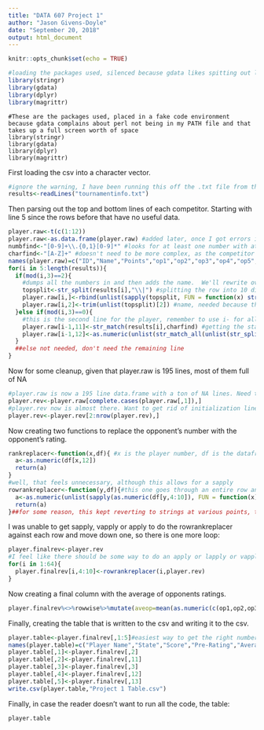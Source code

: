 ---
title: "DATA 607 Project 1"
author: "Jason Givens-Doyle"
date: "September 20, 2018"
output: html_document
---

```{r setup, include=FALSE}
knitr::opts_chunk$set(echo = TRUE)
```

```{r, include=FALSE}
#loading the packages used, silenced because gdata likes spitting out lots of warnings - it doesn't like that perl isn't in my PATH enviroment
library(stringr)
library(gdata)
library(dplyr)
library(magrittr)
```
```
#These are the packages used, placed in a fake code environment because gdata complains about perl not being in my PATH file and that takes up a full screen worth of space
library(stringr)
library(gdata)
library(dplyr)
library(magrittr)
```
First loading the csv into a character vector.
```{r}
#ignore the warning, I have been running this off the .txt file from the course site, I am not sure why it is giving it to me
results<-readLines("tournamentinfo.txt")
```
Then parsing out the top and bottom lines of each competitor.  Starting with line 5 since the rows before that have no useful data.
```{r}
player.raw<-t(c(1:12)) 
player.raw<-as.data.frame(player.raw) #added later, once I got errors indicating that R was still treating player.raw as a vector
numbfind<-"[0-9]+\\.{0,1}[0-9]*" #looks for at least one number with at most one decimal point and perhaps some numbers after the decimal
charfind<-"[A-Z]+" #doesn't need to be more complex, as the competitor names are parsed out against the |, so we only need to worry about states.  This could probably have been "[A-Z]{2}", but this works, so I'm not changing it (Maxim 43)
names(player.raw)=c("ID","Name","Points","op1","op2","op3","op4","op5","op6","op7","State","Rank")
for(i in 5:length(results)){
  if(mod(i,3)==2){
    #dumps all the numbers in and then adds the name.  We'll rewrite over the 11th entry in the next iteration 
    topsplit<-str_split(results[i],"\\|") #splitting the row into 10 different strings so we can work with each one
    player.raw[i,]<-rbind(unlist(sapply(topsplit, FUN = function(x) str_match(x,numbfind))),NA) #binding the NA so that there are 12 columns, otherwise get an error
    player.raw[i,2]<-trim(unlist(topsplit)[2]) #name, needed because the rest is dumped as numbers
  }else if(mod(i,3)==0){ 
    #this is the second line for the player, remember to use i- for all the player.raw[row] things
    player.raw[i-1,11]<-str_match(results[i],charfind) #getting the state
    player.raw[i-1,12]<-as.numeric(unlist(str_match_all(unlist(str_split(results[i],"P")),numbfind)))[2] #this one is the pre-tournament rank, the interior str_split against P is to remove the xPy provisional rankings and just get the x
  }
  ##else not needed, don't need the remaining line
}
```
Now for some cleanup, given that player.raw is 195 lines, most of them full of NA
```{r}
#player.raw is now a 195 line data.frame with a ton of NA lines. Need to get rid of them
player.rev<-player.raw[complete.cases(player.raw[,1]),]
#player.rev now is almost there. Want to get rid of initialization line
player.rev<-player.rev[2:nrow(player.rev),]
```
Now creating two functions to replace the opponent's number with the opponent's rating.
```{r}
rankreplacer<-function(x,df){ #x is the player number, df is the dataframe
  a<-as.numeric(df[x,12])
  return(a)
}
#well, that feels unnecessary, although this allows for a sapply
rowrankreplacer<-function(y,df){#this one goes through an entire row and does the rank replacement
  a<-as.numeric(unlist(sapply(as.numeric(df[y,4:10]), FUN = function(x) rankreplacer(x,df))))
  return(a)
}##for some reason, this kept reverting to strings at various points, thus the double as.numeric.  Still ran into trouble later, even with this.  They're kept as strings from the original str_split and it seems that they want to stay that way
```
I was unable to get sapply, vapply or apply to do the rowrankreplacer against each row and move down one, so there is one more loop:
```{r}
player.finalrev<-player.rev
#I feel like there should be some way to do an apply or lapply or vapply to do this, but there doesn't seem to be one, similarly, rowwise doesn't seem to want to cooperate either
for(i in 1:64){
  player.finalrev[i,4:10]<-rowrankreplacer(i,player.rev)
}
```
Now creating a final column with the average of opponents ratings.  
```{r}
player.finalrev%<>%rowwise%>%mutate(aveop=mean(as.numeric(c(op1,op2,op3,op4,op5,op6,op7)),na.rm = TRUE)) #so much neater and more R-like
```
Finally, creating the table that is written to the csv and writing it to the csv.
```{r}
player.table<-player.finalrev[,1:5]#easiest way to get the right number of rows so I don't get even more warnings
names(player.table)=c("Player Name","State","Score","Pre-Rating","Average Opponent Rating")
player.table[,1]<-player.finalrev[,2]
player.table[,2]<-player.finalrev[,11]
player.table[,3]<-player.finalrev[,3]
player.table[,4]<-player.finalrev[,12]
player.table[,5]<-player.finalrev[,13]
write.csv(player.table,"Project 1 Table.csv")
```
Finally, in case the reader doesn't want to run all the code, the table:
```{r}
player.table
```
